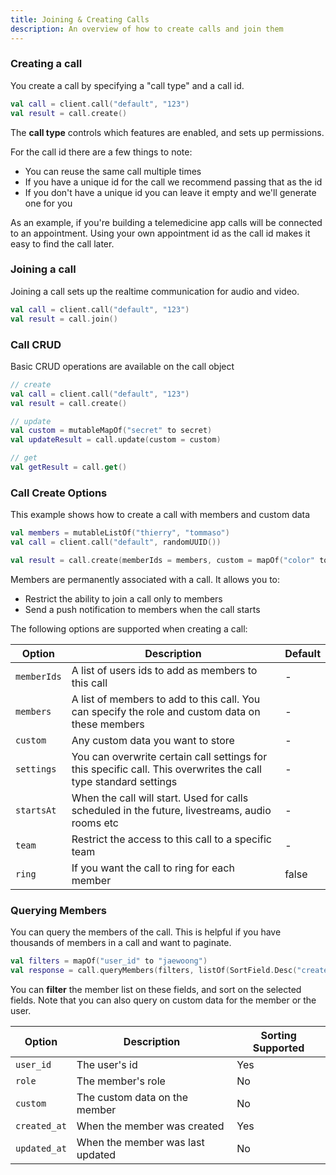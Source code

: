 ```yaml
---
title: Joining & Creating Calls
description: An overview of how to create calls and join them
---
```


### Creating a call

You create a call by specifying a "call type" and a call id.

```kotlin
val call = client.call("default", "123")
val result = call.create()
```

The **call type** controls which features are enabled, and sets up permissions.

For the call id there are a few things to note:

* You can reuse the same call multiple times
* If you have a unique id for the call we recommend passing that as the id
* If you don't have a unique id you can leave it empty and we'll generate one for you

As an example, if you're building a telemedicine app calls will be connected to an appointment.
Using your own appointment id as the call id makes it easy to find the call later.

### Joining a call

Joining a call sets up the realtime communication for audio and video.

```kotlin
val call = client.call("default", "123")
val result = call.join()
```

### Call CRUD

Basic CRUD operations are available on the call object

```kotlin
// create
val call = client.call("default", "123")
val result = call.create()

// update
val custom = mutableMapOf("secret" to secret)
val updateResult = call.update(custom = custom)

// get
val getResult = call.get()
```

### Call Create Options

This example shows how to create a call with members and custom data

```kotlin
val members = mutableListOf("thierry", "tommaso")
val call = client.call("default", randomUUID())

val result = call.create(memberIds = members, custom = mapOf("color" to "red"), ring=true)
```

Members are permanently associated with a call. It allows you to:

* Restrict the ability to join a call only to members
* Send a push notification to members when the call starts

The following options are supported when creating a call:

| Option | Description | Default |
| --- | --- | --- |
| `memberIds` | A list of users ids to add as members to this call | - |
| `members` | A list of members to add to this call. You can specify the role and custom data on these members | - |
| `custom` | Any custom data you want to store | - |
| `settings` | You can overwrite certain call settings for this specific call. This overwrites the call type standard settings | - |
| `startsAt` | When the call will start. Used for calls scheduled in the future, livestreams, audio rooms etc | - |
| `team` | Restrict the access to this call to a specific team | - |
| `ring` | If you want the call to ring for each member | false |

### Querying Members

You can query the members of the call. This is helpful if you have thousands of members in a call and want to paginate.

```kotlin
val filters = mapOf("user_id" to "jaewoong")
val response = call.queryMembers(filters, listOf(SortField.Desc("created_at")), 5)
```

You can **filter** the member list on these fields, and sort on the selected fields.
Note that you can also query on custom data for the member or the user.

| Option | Description | Sorting Supported |
| --- | --- | --- |
| `user_id` | The user's id | Yes |
| `role` | The member's role | No |
| `custom` | The custom data on the member | No |
| `created_at` | When the member was created | Yes |
| `updated_at` | When the member was last updated | No |


